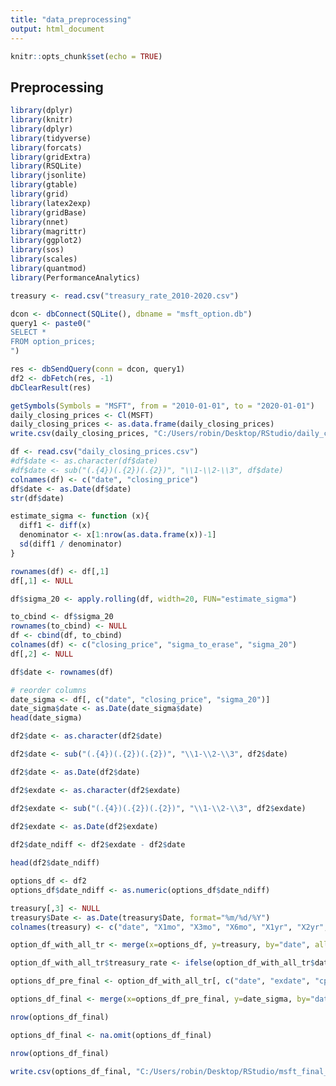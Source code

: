 ---
title: "data_preprocessing"
output: html_document
---

```{r setup, include=FALSE}
knitr::opts_chunk$set(echo = TRUE)
```

## Preprocessing

```{r, echo=FALSE, message=FALSE, warning=FALSE}
library(dplyr)
library(knitr)
library(dplyr)
library(tidyverse)
library(forcats)
library(gridExtra)
library(RSQLite)
library(jsonlite)
library(gtable)
library(grid)
library(latex2exp)
library(gridBase)
library(nnet)
library(magrittr)
library(ggplot2)
library(sos)
library(scales)
library(quantmod)
library(PerformanceAnalytics)
```

```{r, echo=FALSE, message=FALSE, warning=FALSE}
treasury <- read.csv("treasury_rate_2010-2020.csv")

dcon <- dbConnect(SQLite(), dbname = "msft_option.db")
query1 <- paste0("
SELECT *
FROM option_prices;
")

res <- dbSendQuery(conn = dcon, query1)
df2 <- dbFetch(res, -1)
dbClearResult(res)

getSymbols(Symbols = "MSFT", from = "2010-01-01", to = "2020-01-01")
daily_closing_prices <- Cl(MSFT)
daily_closing_prices <- as.data.frame(daily_closing_prices)
write.csv(daily_closing_prices, "C:/Users/robin/Desktop/RStudio/daily_closing_prices.csv")
```

```{r, echo=FALSE, message=FALSE, warning=FALSE}
df <- read.csv("daily_closing_prices.csv")
#df$date <- as.character(df$date)
#df$date <- sub("(.{4})(.{2})(.{2})", "\\1-\\2-\\3", df$date)
colnames(df) <- c("date", "closing_price")
df$date <- as.Date(df$date)
str(df$date)

estimate_sigma <- function (x){
  diff1 <- diff(x)
  denominator <- x[1:nrow(as.data.frame(x))-1]
  sd(diff1 / denominator)
}

rownames(df) <- df[,1]
df[,1] <- NULL

df$sigma_20 <- apply.rolling(df, width=20, FUN="estimate_sigma")

to_cbind <- df$sigma_20
rownames(to_cbind) <- NULL
df <- cbind(df, to_cbind)
colnames(df) <- c("closing_price", "sigma_to_erase", "sigma_20")
df[,2] <- NULL

df$date <- rownames(df)

# reorder columns
date_sigma <- df[, c("date", "closing_price", "sigma_20")]
date_sigma$date <- as.Date(date_sigma$date)
head(date_sigma)
```

```{r, echo=FALSE, message=FALSE, warning=FALSE}
df2$date <- as.character(df2$date)

df2$date <- sub("(.{4})(.{2})(.{2})", "\\1-\\2-\\3", df2$date)

df2$date <- as.Date(df2$date)

df2$exdate <- as.character(df2$exdate)

df2$exdate <- sub("(.{4})(.{2})(.{2})", "\\1-\\2-\\3", df2$exdate)

df2$exdate <- as.Date(df2$exdate)
  
df2$date_ndiff <- df2$exdate - df2$date

head(df2$date_ndiff)
```

```{r, echo=FALSE, message=FALSE, warning=FALSE}
options_df <- df2
options_df$date_ndiff <- as.numeric(options_df$date_ndiff)

treasury[,3] <- NULL
treasury$Date <- as.Date(treasury$Date, format="%m/%d/%Y")
colnames(treasury) <- c("date", "X1mo", "X3mo", "X6mo", "X1yr", "X2yr", "X3yr", "X5yr", "X7yr", "X10yr", "X20yr", "X30yr")

option_df_with_all_tr <- merge(x=options_df, y=treasury, by="date", all.x=TRUE)

option_df_with_all_tr$treasury_rate <- ifelse(option_df_with_all_tr$date_ndiff <= 45, option_df_with_all_tr$X1mo, ifelse(option_df_with_all_tr$date_ndiff <= 135, option_df_with_all_tr$X3mo, ifelse(option_df_with_all_tr$date_ndiff <= 270, option_df_with_all_tr$X6mo, ifelse(option_df_with_all_tr$date_ndiff <= 547, option_df_with_all_tr$X1yr, ifelse(option_df_with_all_tr$date_ndiff <= 912, option_df_with_all_tr$X2yr, ifelse(option_df_with_all_tr$date_ndiff <= 1460, option_df_with_all_tr$X3yr, ifelse(option_df_with_all_tr$date_ndiff <= 2190, option_df_with_all_tr$X5yr, ifelse(option_df_with_all_tr$date_ndiff <= 3102, option_df_with_all_tr$X7yr, ifelse(option_df_with_all_tr$date_ndiff <= 3975, option_df_with_all_tr$X10yr, ifelse(option_df_with_all_tr$date_ndiff <= 6625, option_df_with_all_tr$X20yr, ifelse(option_df_with_all_tr$date_ndiff > 6625, option_df_with_all_tr$X30yr, "NA")))))))))))

options_df_pre_final <- option_df_with_all_tr[, c("date", "exdate", "cp_flag", "strike_price", "best_bid", "best_offer", "volume", "open_interest", "impl_volatility", "date_ndiff", "treasury_rate")]

options_df_final <- merge(x=options_df_pre_final, y=date_sigma, by="date", all.x = TRUE)

nrow(options_df_final)

options_df_final <- na.omit(options_df_final)

nrow(options_df_final)

write.csv(options_df_final, "C:/Users/robin/Desktop/RStudio/msft_final_df.csv")
```